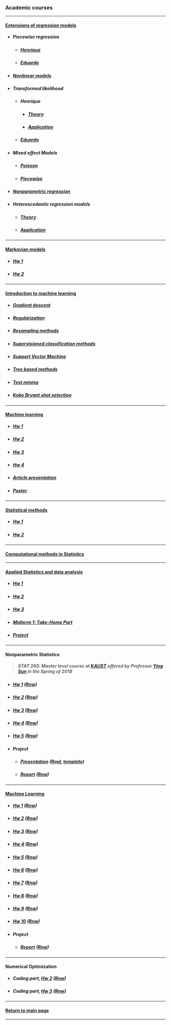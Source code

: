 ### Academic courses

***

<h4>[Extensions of regression models](https://github.com/mynameislaure/emr15)</h4>

* <h5>Piecewise regression</h5>
    + <h5>[Henrique](http://mynameislaure.github.io/academic_courses/emr15/piecewise/)</h5>
    + <h5>[Eduardo](http://mynameislaure.github.io/academic_courses/emr15/piecewise/piecewise.html)</h5>

* <h5>[Nonlinear models](http://mynameislaure.github.io/academic_courses/emr15/nls/)</h5>

* <h5>Transformed likelihood</h5>
    + <h5>Henrique</h5>
        - <h5>[Theory](http://mynameislaure.github.io/academic_courses/emr15/trans_likelihood/theory.html)</h5>
        - <h5>[Application](http://mynameislaure.github.io/academic_courses/emr15/trans_likelihood/application.html)</h5>
    + <h5>[Eduardo](http://mynameislaure.github.io/academic_courses/emr15/trans_likelihood/application-eduardojr.html)</h5>

* <h5>Mixed effect Models</h5>
    + <h5>[Poisson](http://mynameislaure.github.io/academic_courses/emr15/lme/mixed_poisson_model.html)</h5>
    + <h5>[Piecewise](http://mynameislaure.github.io/academic_courses/emr15/lme/piecewise_mixed_model.html)</h5>

* <h5>[Nonparametric regression](http://mynameislaure.github.io/academic_courses/emr15/nonparametric/)</h5>

* <h5>Heteroscedastic regression models</h5>
    + <h5>[Theory](http://mynameislaure.github.io/academic_courses/emr15/hetero/theory.html)</h5>
    + <h5>[Application](http://mynameislaure.github.io/academic_courses/emr15/hetero/application.html)</h5>

***

<h4>[Markovian models](https://github.com/mynameislaure/ce064mm)</h4>

* <h5>[Hw 1](http://mynameislaure.github.io/academic_courses/markov/hw1/master.pdf)</h5>

* <h5>[Hw 2](http://mynameislaure.github.io/academic_courses/markov/hw2/master.pdf)</h5>

***

<h4>[Introduction to machine learning](https://github.com/mynameislaure/ce062)</h4>

+ <h5>[Gradient descent](http://mynameislaure.github.io/academic_courses/intro2ml/gradient_descent/)</h5>

+ <h5>[Regularization](http://mynameislaure.github.io/academic_courses/intro2ml/regularization/)</h5>

+ <h5>[Resampling methods](http://mynameislaure.github.io/academic_courses/intro2ml/resampling_methods/)</h5>

+ <h5>[Supervisioned classification methods](http://mynameislaure.github.io/academic_courses/intro2ml/supervisioned_classification_methods/)</h5>

+ <h5>[Support Vector Machine](http://mynameislaure.github.io/academic_courses/intro2ml/support_vector_machine/)</h5>

+ <h5>[Tree based methods](http://mynameislaure.github.io/academic_courses/intro2ml/tree_based_methods/)</h5>

+ <h5>[Text mining](http://mynameislaure.github.io/academic_courses/intro2ml/text_mining/)</h5>

+ <h5>[Kobe Bryant shot selection](http://mynameislaure.github.io/academic_courses/intro2ml/kobe_bryant_shot_selection/)</h5>

***

<h4>[Machine learning](https://github.com/mynameislaure/ML-UFMG)</h4>

* <h5>[Hw 1](http://mynameislaure.github.io/academic_courses/ml/hw1/master.pdf)</h5>

* <h5>[Hw 2](http://mynameislaure.github.io/academic_courses/ml/hw2/master.pdf)</h5>

* <h5>[Hw 3](http://mynameislaure.github.io/academic_courses/ml/hw3/master.pdf)</h5>

* <h5>[Hw 4](http://mynameislaure.github.io/academic_courses/ml/hw4/master.pdf)</h5>

* <h5>[Article presentation](http://mynameislaure.github.io/academic_courses/ml/article/master.pdf)</h5>

* <h5>[Poster](http://mynameislaure.github.io/academic_courses/ml/poster/master.pdf)</h5>

***

<h4>[Statistical methods](https://github.com/mynameislaure/mi404-statistical_methods)</h4>

* <h5>[Hw 1](http://mynameislaure.github.io/academic_courses/stat_methods/hw1.pdf)</h5>

* <h5>[Hw 2](http://mynameislaure.github.io/academic_courses/stat_methods/hw2.pdf)</h5>

***

<h4>[Computational methods in Statistics](http://mynameislaure.github.io/academic_courses/cms/)</h4>

***

<h4>[Applied Statistics and data analysis](https://github.com/mynameislaure/amcs210)</h4>

* <h5>[Hw 1](https://mynameislaure.github.io/academic_courses/applied_stats/hw1.pdf)</h5>

* <h5>[Hw 2](https://mynameislaure.github.io/academic_courses/applied_stats/hw2.pdf)</h5>

* <h5>[Hw 3](https://mynameislaure.github.io/academic_courses/applied_stats/hw3.pdf)</h5>

* <h5>[Midterm 1: Take-Home Part](https://mynameislaure.github.io/academic_courses/applied_stats/md1-thp.pdf)</h5>

* <h5>[Project](https://mynameislaure.github.io/academic_courses/applied_stats/project.pdf)</h5>

***

<h4>Nonparametric Statistics</h4>

> <h5>STAT 260. Master level course at [KAUST](https://www.kaust.edu.sa/en)
      offered by Professor [Ying Sun](https://www.kaust.edu.sa/en/study/faculty/ying-sun)
      in the Spring of 2018</h5>

* <h5>[Hw 1](http://mynameislaure.github.io/academic_courses/nonparametric_stat/hw1.pdf) ([Rnw](http://mynameislaure.github.io/academic_courses/nonparametric_stat/hw1.Rnw))</h5>

* <h5>[Hw 2](http://mynameislaure.github.io/academic_courses/nonparametric_stat/hw2.pdf) ([Rnw](http://mynameislaure.github.io/academic_courses/nonparametric_stat/hw2.Rnw))</h5>

* <h5>[Hw 3](http://mynameislaure.github.io/academic_courses/nonparametric_stat/hw3.pdf) ([Rnw](http://mynameislaure.github.io/academic_courses/nonparametric_stat/hw3.Rnw))</h5>

* <h5>[Hw 4](http://mynameislaure.github.io/academic_courses/nonparametric_stat/hw4.pdf) ([Rnw](http://mynameislaure.github.io/academic_courses/nonparametric_stat/hw4.Rnw))</h5>

* <h5>[Hw 5](http://mynameislaure.github.io/academic_courses/nonparametric_stat/hw5.pdf) ([Rnw](http://mynameislaure.github.io/academic_courses/nonparametric_stat/hw5.Rnw))</h5>

* <h5>Project</h5>
    + <h5>[Presentation](http://mynameislaure.github.io/academic_courses/nonparametric_stat/project_slides.pdf)
          ([Rmd](http://mynameislaure.github.io/academic_courses/nonparametric_stat/project_slides.Rmd), 
           [template](http://mynameislaure.github.io/academic_courses/nonparametric_stat/slides_template.tex))</h5>
    + <h5>[Report](http://mynameislaure.github.io/academic_courses/nonparametric_stat/project_report.pdf)
          ([Rnw](http://mynameislaure.github.io/academic_courses/nonparametric_stat/project_report.Rnw))</h5>

***

<h4>[Machine Learning](https://sites.google.com/site/kaust229machinelearning/)</h4>

* <h5>[Hw 1](http://mynameislaure.github.io/academic_courses/ml-kaust/hw1.pdf) ([Rnw](http://mynameislaure.github.io/academic_courses/ml-kaust/hw1.Rnw))</h5>

* <h5>[Hw 2](http://mynameislaure.github.io/academic_courses/ml-kaust/hw2.pdf) ([Rnw](http://mynameislaure.github.io/academic_courses/ml-kaust/hw2.Rnw))</h5>

* <h5>[Hw 3](http://mynameislaure.github.io/academic_courses/ml-kaust/hw3.pdf) ([Rnw](http://mynameislaure.github.io/academic_courses/ml-kaust/hw3.Rnw))</h5>

* <h5>[Hw 4](http://mynameislaure.github.io/academic_courses/ml-kaust/hw4.pdf) ([Rnw](http://mynameislaure.github.io/academic_courses/ml-kaust/hw4.Rnw))</h5>

* <h5>[Hw 5](http://mynameislaure.github.io/academic_courses/ml-kaust/hw5.pdf) ([Rnw](http://mynameislaure.github.io/academic_courses/ml-kaust/hw5.Rnw))</h5>

* <h5>[Hw 6](http://mynameislaure.github.io/academic_courses/ml-kaust/hw6.pdf) ([Rnw](http://mynameislaure.github.io/academic_courses/ml-kaust/hw6.Rnw))</h5>

* <h5>[Hw 7](http://mynameislaure.github.io/academic_courses/ml-kaust/hw7.pdf) ([Rnw](http://mynameislaure.github.io/academic_courses/ml-kaust/hw7.Rnw))</h5>

* <h5>[Hw 8](http://mynameislaure.github.io/academic_courses/ml-kaust/hw8.pdf) ([Rnw](http://mynameislaure.github.io/academic_courses/ml-kaust/hw8.Rnw))</h5>

* <h5>[Hw 9](http://mynameislaure.github.io/academic_courses/ml-kaust/hw9.pdf) ([Rnw](http://mynameislaure.github.io/academic_courses/ml-kaust/hw9.Rnw))</h5>

* <h5>[Hw 10](http://mynameislaure.github.io/academic_courses/ml-kaust/hw10.pdf) ([Rnw](http://mynameislaure.github.io/academic_courses/ml-kaust/hw10.Rnw))</h5>

* <h5>Project</h5>
    + <h5>[Report](http://mynameislaure.github.io/academic_courses/ml-kaust/project_report.pdf)
          ([Rnw](http://mynameislaure.github.io/academic_courses/ml-kaust/project_report.Rnw))</h5>

***

<h4>Numerical Optimization</h4>

* <h5>Coding part, [Hw 2](http://mynameislaure.github.io/academic_courses/num_optim/hw2.pdf) ([Rnw](http://mynameislaure.github.io/academic_courses/num_optim/hw2.Rnw))</h5>

* <h5>Coding part, [Hw 3](http://mynameislaure.github.io/academic_courses/num_optim/hw3.pdf) ([Rnw](http://mynameislaure.github.io/academic_courses/num_optim/hw3.Rnw))</h5>

***

<h4>[Return to main page](http://mynameislaure.github.io)</h4>

***